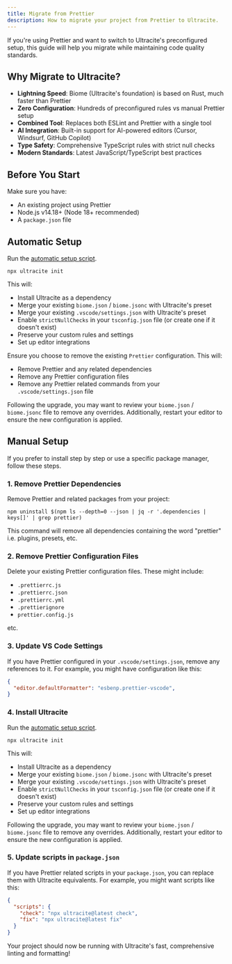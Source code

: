 ```yaml
---
title: Migrate from Prettier
description: How to migrate your project from Prettier to Ultracite.
---
```


If you're using Prettier and want to switch to Ultracite's preconfigured setup, this guide will help you migrate while maintaining code quality standards.

## Why Migrate to Ultracite?

- **Lightning Speed**: Biome (Ultracite's foundation) is based on Rust, much faster than Prettier
- **Zero Configuration**: Hundreds of preconfigured rules vs manual Prettier setup
- **Combined Tool**: Replaces both ESLint and Prettier with a single tool
- **AI Integration**: Built-in support for AI-powered editors (Cursor, Windsurf, GitHub Copilot)
- **Type Safety**: Comprehensive TypeScript rules with strict null checks
- **Modern Standards**: Latest JavaScript/TypeScript best practices

## Before You Start

Make sure you have:

- An existing project using Prettier
- Node.js v14.18+ (Node 18+ recommended)
- A `package.json` file

## Automatic Setup

Run the [automatic setup script](/setup#automatic-installation).

```package-install
npx ultracite init
```

This will:

- Install Ultracite as a dependency
- Merge your existing `biome.json` / `biome.jsonc` with Ultracite's preset
- Merge your existing `.vscode/settings.json` with Ultracite's preset
- Enable `strictNullChecks` in your `tsconfig.json` file (or create one if it doesn't exist)
- Preserve your custom rules and settings
- Set up editor integrations

Ensure you choose to remove the existing `Prettier` configuration. This will:

- Remove Prettier and any related dependencies
- Remove any Prettier configuration files
- Remove any Prettier related commands from your `.vscode/settings.json` file

Following the upgrade, you may want to review your `biome.json` / `biome.jsonc` file to remove any overrides. Additionally, restart your editor to ensure the new configuration is applied.

## Manual Setup

If you prefer to install step by step or use a specific package manager, follow these steps.

### 1. Remove Prettier Dependencies

Remove Prettier and related packages from your project:

```package-install
npm uninstall $(npm ls --depth=0 --json | jq -r '.dependencies | keys[]' | grep prettier)
```

This command will remove all dependencies containing the word "prettier" i.e. plugins, presets, etc.

### 2. Remove Prettier Configuration Files

Delete your existing Prettier configuration files. These might include:

- `.prettierrc.js`
- `.prettierrc.json`
- `.prettierrc.yml`
- `.prettierignore`
- `prettier.config.js`

etc.

### 3. Update VS Code Settings

If you have Prettier configured in your `.vscode/settings.json`, remove any references to it. For example, you might have configuration like this:

```json title=".vscode/settings.json"
{
  "editor.defaultFormatter": "esbenp.prettier-vscode",
}
```

### 4. Install Ultracite

Run the [automatic setup script](/setup#automatic-installation).

```package-install
npx ultracite init
```

This will:

- Install Ultracite as a dependency
- Merge your existing `biome.json` / `biome.jsonc` with Ultracite's preset
- Merge your existing `.vscode/settings.json` with Ultracite's preset
- Enable `strictNullChecks` in your `tsconfig.json` file (or create one if it doesn't exist)
- Preserve your custom rules and settings
- Set up editor integrations

Following the upgrade, you may want to review your `biome.json` / `biome.jsonc` file to remove any overrides. Additionally, restart your editor to ensure the new configuration is applied.

### 5. Update scripts in `package.json`

If you have Prettier related scripts in your `package.json`, you can replace them with Ultracite equivalents. For example, you might want scripts like this:

```json title="package.json"
{
  "scripts": {
    "check": "npx ultracite@latest check",
    "fix": "npx ultracite@latest fix"
  }
}
```

Your project should now be running with Ultracite's fast, comprehensive linting and formatting!